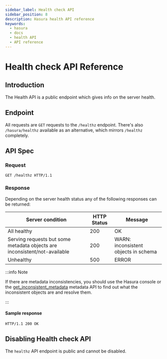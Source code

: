 ```yaml
---
sidebar_label: Health check API
sidebar_position: 8
description: Hasura health API reference
keywords:
  - hasura
  - docs
  - health API
  - API reference
---
```


# Health check API Reference

## Introduction

The Health API is a public endpoint which gives info on the server
health.

## Endpoint

All requests are `GET` requests to the `/healthz` endpoint. There's also
`/hasura/healthz` available as an alternative, which mirrors `/healthz`
completely.

## API Spec

### Request

```http
GET /healthz HTTP/1.1
```

### Response

Depending on the server health status any of the following responses can
be returned:

| Server condition                                                          | HTTP Status | Message                              |
|---------------------------------------------------------------------------|-------------|--------------------------------------|
| All healthy                                                               | 200         | OK                                   |
| Serving requests but some metadata objects are inconsistent/not-available | 200         | WARN: inconsistent objects in schema |
| Unhealthy                                                                 | 500         | ERROR                                |

:::info Note

If there are metadata inconsistencies, you should use the Hasura console
or the [get_inconsistent_metadata](/graphql/core/api-reference/metadata-api/manage-metadata.mdx#metadata-get-inconsistent-metadata) metadata API to find out
what the inconsistent objects are and resolve them.

:::

#### Sample response

```http
HTTP/1.1 200 OK
```

## Disabling Health check API

The `healthz` API endpoint is public and cannot be disabled.
